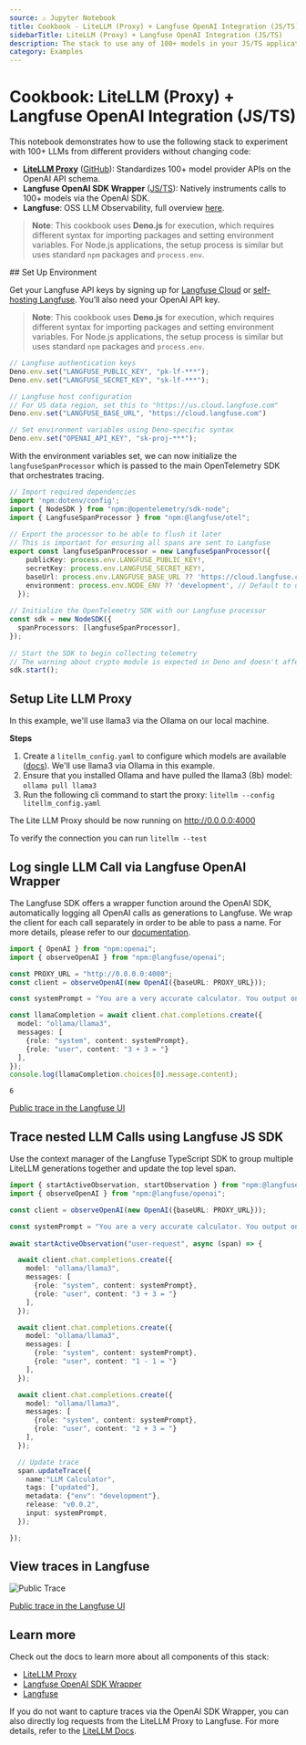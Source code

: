 ```yaml
---
source: ⚠️ Jupyter Notebook
title: Cookbook - LiteLLM (Proxy) + Langfuse OpenAI Integration (JS/TS)
sidebarTitle: LiteLLM (Proxy) + Langfuse OpenAI Integration (JS/TS)
description: The stack to use any of 100+ models in your JS/TS application without having to change your code and with full observability.
category: Examples
---
```


# Cookbook: LiteLLM (Proxy) + Langfuse OpenAI Integration (JS/TS)

This notebook demonstrates how to use the following stack to experiment with 100+ LLMs from different providers without changing code:

- [**LiteLLM Proxy**](https://docs.litellm.ai/docs/) ([GitHub](https://github.com/BerriAI/litellm)): Standardizes 100+ model provider APIs on the OpenAI API schema.
- **Langfuse OpenAI SDK Wrapper** ([JS/TS](https://langfuse.com/integrations/model-providers/openai-js)): Natively instruments calls to 100+ models via the OpenAI SDK.
- **Langfuse**: OSS LLM Observability, full overview [here](https://langfuse.com/docs).

> **Note**: This cookbook uses **Deno.js** for execution, which requires different syntax for importing packages and setting environment variables. For Node.js applications, the setup process is similar but uses standard `npm` packages and `process.env`.

<Steps>
## Set Up Environment

Get your Langfuse API keys by signing up for [Langfuse Cloud](https://cloud.langfuse.com/) or [self-hosting Langfuse](https://langfuse.com/self-hosting). You’ll also need your OpenAI API key.

> **Note**: This cookbook uses **Deno.js** for execution, which requires different syntax for importing packages and setting environment variables. For Node.js applications, the setup process is similar but uses standard `npm` packages and `process.env`.


```typescript
// Langfuse authentication keys
Deno.env.set("LANGFUSE_PUBLIC_KEY", "pk-lf-***");
Deno.env.set("LANGFUSE_SECRET_KEY", "sk-lf-***");

// Langfuse host configuration
// For US data region, set this to "https://us.cloud.langfuse.com"
Deno.env.set("LANGFUSE_BASE_URL", "https://cloud.langfuse.com")

// Set environment variables using Deno-specific syntax
Deno.env.set("OPENAI_API_KEY", "sk-proj-***");
```

With the environment variables set, we can now initialize the `langfuseSpanProcessor` which is passed to the main OpenTelemetry SDK that orchestrates tracing.


```typescript
// Import required dependencies
import 'npm:dotenv/config';
import { NodeSDK } from "npm:@opentelemetry/sdk-node";
import { LangfuseSpanProcessor } from "npm:@langfuse/otel";
 
// Export the processor to be able to flush it later
// This is important for ensuring all spans are sent to Langfuse
export const langfuseSpanProcessor = new LangfuseSpanProcessor({
    publicKey: process.env.LANGFUSE_PUBLIC_KEY!,
    secretKey: process.env.LANGFUSE_SECRET_KEY!,
    baseUrl: process.env.LANGFUSE_BASE_URL ?? 'https://cloud.langfuse.com', // Default to cloud if not specified
    environment: process.env.NODE_ENV ?? 'development', // Default to development if not specified
  });
 
// Initialize the OpenTelemetry SDK with our Langfuse processor
const sdk = new NodeSDK({
  spanProcessors: [langfuseSpanProcessor],
});
 
// Start the SDK to begin collecting telemetry
// The warning about crypto module is expected in Deno and doesn't affect basic tracing functionality. Media upload features will be disabled, but all core tracing works normally
sdk.start();
```

## Setup Lite LLM Proxy

In this example, we'll use llama3 via the Ollama on our local machine.

**Steps**

1. Create a `litellm_config.yaml` to configure which models are available ([docs](https://litellm.vercel.app/docs/proxy/configs)). We'll use llama3 via Ollama in this example. 
1. Ensure that you installed Ollama and have pulled the llama3 (8b) model: `ollama pull llama3`
2. Run the following cli command to start the proxy: `litellm --config litellm_config.yaml`

The Lite LLM Proxy should be now running on http://0.0.0.0:4000

To verify the connection you can run `litellm --test`

## Log single LLM Call via Langfuse OpenAI Wrapper

The Langfuse SDK offers a wrapper function around the OpenAI SDK, automatically logging all OpenAI calls as generations to Langfuse. We wrap the client for each call separately in order to be able to pass a name. For more details, please refer to our [documentation](https://langfuse.com/integrations/model-providers/openai-js).


```typescript
import { OpenAI } from "npm:openai";
import { observeOpenAI } from "npm:@langfuse/openai";

const PROXY_URL = "http://0.0.0.0:4000";
const client = observeOpenAI(new OpenAI({baseURL: PROXY_URL}));

const systemPrompt = "You are a very accurate calculator. You output only the result of the calculation.";

const llamaCompletion = await client.chat.completions.create({
  model: "ollama/llama3",
  messages: [
    {role: "system", content: systemPrompt},
    {role: "user", content: "3 + 3 = "}
  ],
}); 
console.log(llamaCompletion.choices[0].message.content);
```

    6


[Public trace in the Langfuse UI](https://cloud.langfuse.com/project/cloramnkj0002jz088vzn1ja4/traces/0b78e39b9a36195b7373a3c4536ad574?timestamp=2025-08-25T15%3A07%3A24.014Z&display=details&observation=fa33232a3cc957e1)

## Trace nested LLM Calls using Langfuse JS SDK

Use the context manager of the Langfuse TypeScript SDK to group multiple LiteLLM generations together and update the top level span.


```typescript
import { startActiveObservation, startObservation } from "npm:@langfuse/tracing";
import { observeOpenAI } from "npm:@langfuse/openai";

const client = observeOpenAI(new OpenAI({baseURL: PROXY_URL}));

const systemPrompt = "You are a very accurate calculator. You output only the result of the calculation.";
 
await startActiveObservation("user-request", async (span) => {

  await client.chat.completions.create({
    model: "ollama/llama3",
    messages: [
      {role: "system", content: systemPrompt},
      {role: "user", content: "3 + 3 = "}
    ],
  }); 

  await client.chat.completions.create({
    model: "ollama/llama3",
    messages: [
      {role: "system", content: systemPrompt},
      {role: "user", content: "1 - 1 = "}
    ],
  }); 

  await client.chat.completions.create({
    model: "ollama/llama3",
    messages: [
      {role: "system", content: systemPrompt},
      {role: "user", content: "2 + 3 = "}
    ],
  }); 

  // Update trace
  span.updateTrace({
    name:"LLM Calculator",
    tags: ["updated"],
    metadata: {"env": "development"},
    release: "v0.0.2",
    input: systemPrompt,
  });

});
```

## View traces in Langfuse

![Public Trace](https://langfuse.com/images/cookbook/example-js-sdk/integration_litellm_proxy_trace.png)

[Public trace in the Langfuse UI](https://cloud.langfuse.com/project/cloramnkj0002jz088vzn1ja4/traces/1aab1c70319ce53e2604801a5e464293?timestamp=2025-08-25T15%3A52%3A19.900Z&display=details&observation=b0f019915d463967)
</Steps>

## Learn more

Check out the docs to learn more about all components of this stack:
- [LiteLLM Proxy](https://docs.litellm.ai/docs/)
- [Langfuse OpenAI SDK Wrapper](https://langfuse.com/integrations/model-providers/openai-js)
- [Langfuse](https://langfuse.com/docs)

If you do not want to capture traces via the OpenAI SDK Wrapper, you can also directly log requests from the LiteLLM Proxy to Langfuse. For more details, refer to the [LiteLLM Docs](https://litellm.vercel.app/docs/proxy/logging#logging-proxy-inputoutput---langfuse).
